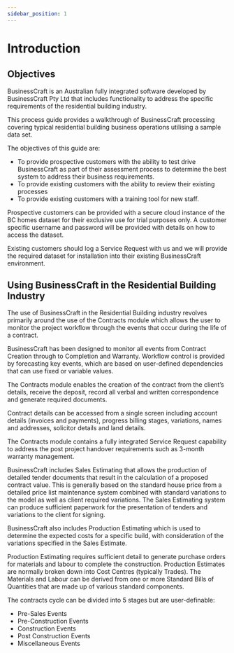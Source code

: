 ```yaml
---
sidebar_position: 1
---
```


# Introduction

## Objectives

BusinessCraft is an Australian fully integrated software developed by BusinessCraft Pty Ltd that includes functionality to address the specific requirements of the residential building industry.

This process guide provides a walkthrough of BusinessCraft processing covering typical residential building business operations utilising a sample data set.

The objectives of this guide are:
- To provide prospective customers with the ability to test drive BusinessCraft as part of their assessment process to determine the best system to address their business requirements.
- To provide existing customers with the ability to review their existing processes
- To provide existing customers with a training tool for new staff.

Prospective customers can be provided with a secure cloud instance of the BC homes dataset for their exclusive use for trial purposes only. A customer specific username and password will be provided with details on how to access the dataset.

Existing customers should log a Service Request with us and we will provide the required dataset for installation into their existing BusinessCraft environment.

## Using BusinessCraft in the Residential Building Industry

The use of BusinessCraft in the Residential Building industry revolves primarily around the use of the Contracts module which allows the user to monitor the project workflow through the events that occur during the life of a contract.

BusinessCraft has been designed to monitor all events from Contract Creation through to Completion and Warranty. Workflow control is provided by forecasting key events, which are based on user-defined dependencies that can use fixed or variable values.

The Contracts module enables the creation of the contract from the client’s details, receive the deposit, record all verbal and written correspondence and generate required documents.

Contract details can be accessed from a single screen including account details (invoices and payments), progress billing stages, variations, names and addresses, solicitor details and land details.

The Contracts module contains a fully integrated Service Request capability to address the post project handover requirements such as 3-month warranty management.

BusinessCraft includes Sales Estimating that allows the production of detailed tender documents that result in the calculation of a proposed contract value. This is generally based on the standard house price from a detailed price list maintenance system combined with standard variations to the model as well as client required variations. The Sales Estimating system can produce sufficient paperwork for the presentation of tenders and variations to the client for signing.

BusinessCraft also includes Production Estimating which is used to determine the expected costs for a specific build, with consideration of the variations specified in the Sales Estimate.

Production Estimating requires sufficient detail to generate purchase orders for materials and labour to complete the construction. Production Estimates are normally broken down into Cost Centres (typically Trades). The Materials and Labour can be derived from one or more Standard Bills of Quantities that are made up of various standard components.

The contracts cycle can be divided into 5 stages but are user-definable:
- Pre-Sales Events
- Pre-Construction Events
- Construction Events
- Post Construction Events
- Miscellaneous Events



